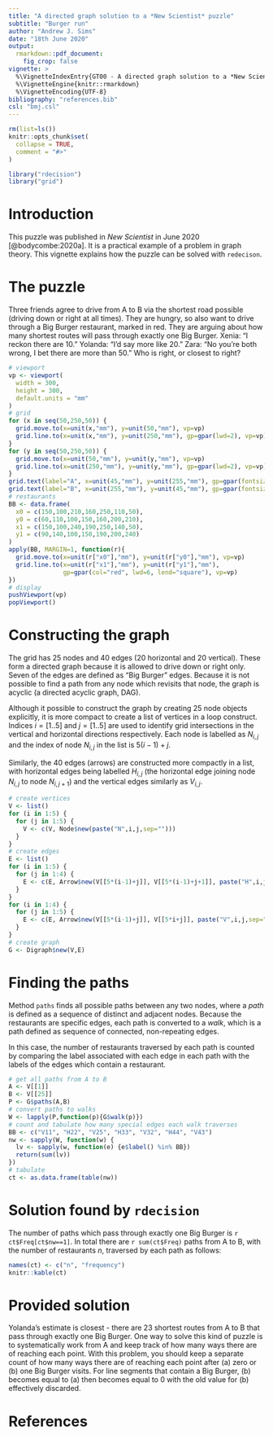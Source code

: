 ```yaml
---
title: "A directed graph solution to a *New Scientist* puzzle"
subtitle: "Burger run"
author: "Andrew J. Sims"
date: "18th June 2020"
output: 
  rmarkdown::pdf_document:
    fig_crop: false
vignette: >
  %\VignetteIndexEntry{GT00 - A directed graph solution to a *New Scientist* puzzle}
  %\VignetteEngine{knitr::rmarkdown}
  %\VignetteEncoding{UTF-8}
bibliography: "references.bib"
csl: "bmj.csl"
---
```

```r
rm(list=ls())
knitr::opts_chunk$set(
  collapse = TRUE,
  comment = "#>"
)
```

```r
library("rdecision")
library("grid")
```

# Introduction
This puzzle was published in *New Scientist* in June 2020 [@bodycombe:2020a].
It is a practical example of a problem in graph theory. This vignette explains 
how the puzzle can be solved with `redecison`.

# The puzzle
Three friends agree to drive from A to B via the shortest road possible
(driving down or right at all times). They are hungry, so also want to drive
through a Big Burger restaurant, marked in red. They are arguing about how many
shortest routes will pass through exactly one Big Burger. Xenia: "I reckon there
are 10." Yolanda: "I'd say more like 20." Zara: "No you're both wrong, I bet 
there are more than 50." Who is right, or closest to right?

```r
# viewport
vp <- viewport(
  width = 300,
  height = 300,
  default.units = "mm"
)
# grid
for (x in seq(50,250,50)) {
  grid.move.to(x=unit(x,"mm"), y=unit(50,"mm"), vp=vp)
  grid.line.to(x=unit(x,"mm"), y=unit(250,"mm"), gp=gpar(lwd=2), vp=vp)
}
for (y in seq(50,250,50)) {
  grid.move.to(x=unit(50,"mm"), y=unit(y,"mm"), vp=vp)
  grid.line.to(x=unit(250,"mm"), y=unit(y,"mm"), gp=gpar(lwd=2), vp=vp)
}
grid.text(label="A", x=unit(45,"mm"), y=unit(255,"mm"), gp=gpar(fontsize=40))
grid.text(label="B", x=unit(255,"mm"), y=unit(45,"mm"), gp=gpar(fontsize=40))
# restaurants
BB <- data.frame(
  x0 = c(150,100,210,160,250,110,50),
  y0 = c(60,110,100,150,160,200,210),
  x1 = c(150,100,240,190,250,140,50),
  y1 = c(90,140,100,150,190,200,240)
)
apply(BB, MARGIN=1, function(r){
  grid.move.to(x=unit(r["x0"],"mm"), y=unit(r["y0"],"mm"), vp=vp)
  grid.line.to(x=unit(r["x1"],"mm"), y=unit(r["y1"],"mm"), 
               gp=gpar(col="red", lwd=6, lend="square"), vp=vp)
})
# display
pushViewport(vp)
popViewport()
```

# Constructing the graph
The grid has 25 nodes and 40 edges (20 horizontal and 20 vertical). These form
a directed graph because it is allowed to drive down or right only. Seven of 
the edges are defined as "Big Burger" edges. Because it is not possible 
to find a path from any node which revisits that node, the graph is
acyclic (a directed acyclic graph, DAG).

Although it possible to construct the graph by creating 25 node 
objects explicitly, it is more compact to create a list of vertices
in a loop construct. Indices $i = [1 .. 5]$ and $j = [1 .. 5]$ are
used to identify grid intersections in the vertical and horizontal directions
respectively. Each node is labelled as $N_{i,j}$ and the index of node
$N_{i,j}$ in the list is $5(i-1)+j$.

Similarly, the 40 edges (arrows) are constructed more compactly in a list, with
horizontal edges being labelled $H_{i,j}$ (the horizontal edge joining node
$N_{i,j}$ to node $N_{i,j+1}$) and the vertical edges similarly as $V_{i,j}$.

```r
# create vertices
V <- list()
for (i in 1:5) {
  for (j in 1:5) {
    V <- c(V, Node$new(paste("N",i,j,sep="")))
  }
}
# create edges
E <- list()
for (i in 1:5) {
  for (j in 1:4) {
    E <- c(E, Arrow$new(V[[5*(i-1)+j]], V[[5*(i-1)+j+1]], paste("H",i,j,sep="")))
  }
} 
for (i in 1:4) {
  for (j in 1:5) {
    E <- c(E, Arrow$new(V[[5*(i-1)+j]], V[[5*i+j]], paste("V",i,j,sep="")))
  }
} 
# create graph
G <- Digraph$new(V,E)
```

# Finding the paths
Method `paths` finds all possible paths between any two nodes, where a *path*
is defined as a sequence of distinct and adjacent nodes. Because the
restaurants are specific edges, each path is converted to a *walk*, which
is a path defined as sequence of connected, non-repeating edges. 

In this case, the number of restaurants traversed by each path is counted
by comparing the label associated with each edge in each path with the labels
of the edges which contain a restaurant.

```r
# get all paths from A to B
A <- V[[1]]
B <- V[[25]]
P <- G$paths(A,B)
# convert paths to walks
W <- lapply(P,function(p){G$walk(p)})
# count and tabulate how many special edges each walk traverses
BB <- c("V11", "H22", "V25", "H33", "V32", "H44", "V43")
nw <- sapply(W, function(w) {
  lv <- sapply(w, function(e) {e$label() %in% BB}) 
  return(sum(lv))
})
# tabulate 
ct <- as.data.frame(table(nw))
```

# Solution found by `rdecision`
The number of paths which pass through exactly one Big Burger 
is `r ct$Freq[ct$nw==1]`. In total there are `r sum(ct$Freq)` paths from A to B,
with the number of restaurants $n$, traversed by each path as follows:

```r
names(ct) <- c("n", "frequency")
knitr::kable(ct)
```

# Provided solution
Yolanda's estimate is closest - there are 23 shortest routes from A to B
that pass through exactly one Big Burger. One way to solve this kind of 
puzzle is to systematically work from A and keep track of how many
ways there are of reaching each point. With this problem, you should
keep a separate count of how many ways there are of reaching each point
after (a) zero or (b) one Big Burger visits. For line segments that contain
a Big Burger, (b) becomes equal to (a) then becomes equal to 0 with the
old value for (b) effectively discarded.

# References




